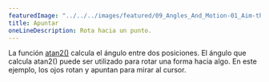 ---
featuredImage: "../../../images/featured/09_Angles_And_Motion-01_Aim-thumbnail.png"
title: Apuntar
oneLineDescription: Rota hacia un punto.
---

La función <a href="https://p5js.org/reference/#/p5/atan2" target="_blank">atan2()</a> 
calcula el ángulo entre dos posiciones. El ángulo que calcula atan2() puede ser utilizado 
para rotar una forma hacia algo. En este ejemplo, los ojos rotan y apuntan para mirar al cursor.